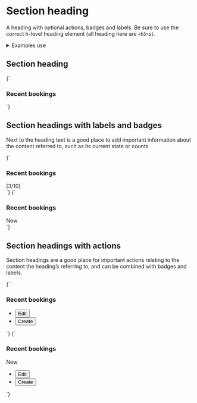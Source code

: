 
<Meta title="UI/Content/Section heading" />

# Section heading

A heading with optional actions, badges and labels. Be sure to use the correct h-level heading element (all heading here are `<h3>`s).

<details class="u-margin-l3-y">
  <summary class="u-h4 u-font-medium">Examples use</summary>
  <ul>
    <li>
      <a href="/docs/atoms-button-base--button-element">a-button</a>
    </li>
    <li>
      <a href="/docs/'atoms-button-secondary--secondary">a-button--secondary</a>
    </li>
    <li>
      <a href="/docs/atoms-badge--badge">a-badge</a>
    </li>
    <li>
      <a href="/docs/atoms-list-reset--list-reset">u-list-none</a>
    </li>
    <li>
      <a href="/docs/utilities-border--border-bottom">
        u-border-grayscale-light-bottom
      </a>
    </li>
    <li>
      <a href="/docs/utilities-color--grayscale-light">u-fg</a>
    </li>
    <li>
      <a href="/docs/utilities-flex--flex">u-flex</a>
    </li>
    <li>
      <a href="/docs/utilities-font--font-medium">u-font</a>
    </li>
    <li>
      <a href="/docs/utilities-typography--typography">u-h6</a>
    </li>
    <li>
      <a href="/docs/utilities-box-alignment--items-start">u-items-start</a>
    </li>
    <li>
      <a href="/docs/utilities-box-alignment--justify-between">
        u-justify-between
      </a>
    </li>
    <li>
      <a href="/docs/utilities-margin--margin-m">u-margin</a>
    </li>
    <li>
      <a href="/docs/utilities-padding--padding-m">u-padding</a>
    </li>
  </ul>
</details>

## Section heading

<Canvas>
  <Story name="Section heading">
    {`
      <div class="u-padding-m-bottom u-border-grayscale-light-bottom">
        <h3 class="u-margin-0 u-margin-m-right">Recent bookings</h3>
      </div>
    `}
  </Story>
</Canvas>

## Section headings with labels and badges

Next to the heading text is a good place to add important information about the content referred to, such as its current state or counts.

<Canvas>
  <Story name="Section heading with count">
    {`
      <div class="u-flex u-items-center u-padding-m-bottom u-border-grayscale-light-bottom">
        <h3 class="u-margin-0 u-margin-s4-right">
          Recent bookings
        </h3>
        <span class="u-fg-grayscale-light-1 u-font-normal u-h6">[3/10]<span>
      </div>
    `}
  </Story>
</Canvas>

<Canvas>
  <Story name="Section heading with badge">
    {`
      <div class="u-flex u-items-center u-padding-m-bottom u-border-grayscale-light-bottom">
        <h3 class="u-margin-0 u-margin-s4-right">
          Recent bookings
        </h3>
        <span class="a-badge a-badge--brand-1 u-h6">New<span>
      </div>
    `}
  </Story>
</Canvas>

## Section headings with actions

Section headings are a good place for important actions relating to the content the heading’s referring to, and can be combined with badges and labels.

<Canvas>
  <Story name="Section heading with actions">
    {`
      <div class="u-flex u-flex-wrap u-items-center u-justify-between u-padding-m-bottom u-border-grayscale-light-bottom">
        <h3 class="u-margin-0 u-margin-m-right">Recent bookings</h3>
        <ul class="u-list-none u-flex u-flex-wrap u-flex-shrink-0">
          <li class="u-margin-s2-right">
            <button type="button" class="a-button a-button--secondary">Edit</button>
          </li>
          <li class="u-margin-s2-right">
            <button type="button" class="a-button">Create</button>
          </li>
        </ul>
      </div>
    `}
  </Story>
</Canvas>

<Canvas>
  <Story name="Section heading with badge and actions">
    {`
      <div class="u-flex u-flex-wrap u-items-center u-justify-between u-padding-m-bottom u-border-grayscale-light-bottom">
        <div class="u-flex u-items-center">
          <h3 class="u-margin-0 u-margin-m-right">Recent bookings</h3>
          <span class="a-badge a-badge--brand-1 u-h6">New<span>
        </div>
        <ul class="u-list-none u-flex u-flex-wrap u-flex-shrink-0">
          <li class="u-margin-s2-right">
            <button type="button" class="a-button a-button--secondary">Edit</button>
          </li>
          <li class="u-margin-s2-right">
            <button type="button" class="a-button">Create</button>
          </li>
        </ul>
      </div>
    `}
  </Story>
</Canvas>
